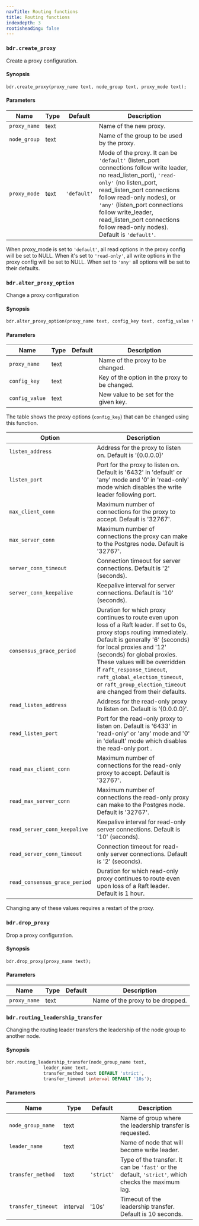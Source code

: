 ```yaml
---
navTitle: Routing functions
title: Routing functions
indexdepth: 3
rootisheading: false
---
```


### `bdr.create_proxy`

Create a proxy configuration.

#### Synopsis

```sql
bdr.create_proxy(proxy_name text, node_group text, proxy_mode text);
```

#### Parameters

| Name         | Type | Default   | Description                                                                                                                                                                                                                                                                                                           |
|--------------|------|-----------|-----------------------------------------------------------------------------------------------------------------------------------------------------------------------------------------------------------------------------------------------------------------------------------------------------------------------|
| `proxy_name` | text |           | Name of the new proxy.                                                                                                                                                                                                                                                                                                |
| `node_group` | text |           | Name of the group to be used by the proxy.                                                                                                                                                                                                                                                                            |
| `proxy_mode` | text | `'default'` | Mode of the proxy. It can be `'default'` (listen_port connections follow write leader, no read_listen_port), `'read-only'` (no listen_port, read_listen_port connections follow read-only nodes), or `'any'` (listen_port connections follow write_leader, read_listen_port connections follow read-only nodes). Default is `'default'`. |

When proxy_mode is set to `'default'`, all read options in the proxy config will be set to NULL. When it's set to `'read-only'`, all write options in the proxy config will be set to NULL. When set to `'any'` all options will be set to their defaults.


### `bdr.alter_proxy_option`

Change a proxy configuration

#### Synopsis

```sql
bdr.alter_proxy_option(proxy_name text, config_key text, config_value text);
```

#### Parameters

| Name           | Type | Default | Description                                   |
|----------------|------|---------|-----------------------------------------------|
| `proxy_name`   | text |         | Name of the proxy to be changed.              |
| `config_key`   | text |         | Key of the option in the proxy to be changed. |
| `config_value` | text |         | New value to be set for the given key.        |


The table shows the proxy options (`config_key`) that can be changed using this function.

| Option                        | Description                                                                                                                                                                                                                                                                                                                                                                                   |
|-------------------------------|-----------------------------------------------------------------------------------------------------------------------------------------------------------------------------------------------------------------------------------------------------------------------------------------------------------------------------------------------------------------------------------------------|
| `listen_address`              | Address for the proxy to listen on. Default is '{0.0.0.0}'                                                                                                                                                                                                                                                                                                                                    |
| `listen_port`                 | Port for the proxy to listen on. Default is '6432' in 'default' or 'any' mode and '0' in 'read-only' mode which disables the write leader following port.                                                                                                                                                                                                                                     |
| `max_client_conn`             | Maximum number of connections for the proxy to accept. Default is '32767'.                                                                                                                                                                                                                                                                                                                    |
| `max_server_conn`             | Maximum number of connections the proxy can make to the Postgres node. Default is '32767'.                                                                                                                                                                                                                                                                                                    |
| `server_conn_timeout`         | Connection timeout for server connections. Default is '2' (seconds).                                                                                                                                                                                                                                                                                                                          |
| `server_conn_keepalive`       | Keepalive interval for server connections. Default is '10' (seconds).                                                                                                                                                                                                                                                                                                                         |
| `consensus_grace_period`      | Duration for which proxy continues to route even upon loss of a Raft leader. If set to 0s, proxy stops routing immediately. Default is generally '6' (seconds) for local proxies and '12' (seconds) for global proxies. These values will be overridden if `raft_response_timeout`, `raft_global_election_timeout`, or `raft_group_election_timeout` are changed from their defaults.           |
| `read_listen_address`         | Address for the read-only proxy to listen on. Default is '{0.0.0.0}'.                                                                                                                                                                                                                                                                                                                         |
| `read_listen_port`            | Port for the read-only proxy to listen on. Default is '6433' in 'read-only' or 'any' mode and '0' in 'default' mode which disables the read-only port .                                                                                                                                                                                                                                       |
| `read_max_client_conn`        | Maximum number of connections for the read-only proxy to accept. Default is '32767'.                                                                                                                                                                                                                                                                                                          |
| `read_max_server_conn`        | Maximum number of connections the read-only proxy can make to the Postgres node. Default is '32767'.                                                                                                                                                                                                                                                                                          |
| `read_server_conn_keepalive`  | Keepalive interval for read-only server connections. Default is '10' (seconds).                                                                                                                                                                                                                                                                                                               |
| `read_server_conn_timeout`    | Connection timeout for read-only server connections. Default is '2' (seconds).                                                                                                                                                                                                                                                                                                                |
| `read_consensus_grace_period` | Duration for which read-only proxy continues to route even upon loss of a Raft leader. Default is 1 hour. |

Changing any of these values requires a restart of the proxy.

### `bdr.drop_proxy`

Drop a proxy configuration.

#### Synopsis

```sql
bdr.drop_proxy(proxy_name text);
```

#### Parameters

| Name         | Type | Default | Description                                   |
|--------------|------|---------|-----------------------------------------------|
| `proxy_name` | text |         | Name of the proxy to be dropped.              |

### `bdr.routing_leadership_transfer`

Changing the routing leader transfers the leadership of the node group to another node.

#### Synopsis

```sql
bdr.routing_leadership_transfer(node_group_name text,
              leader_name text,
              transfer_method text DEFAULT 'strict',
              transfer_timeout interval DEFAULT '10s');
```

#### Parameters

| Name               | Type     | Default  | Description                                                                                 |
|--------------------|----------|----------|---------------------------------------------------------------------------------------------|
| `node_group_name`  | text     |          | Name of group where the leadership transfer is requested.                                   |
| `leader_name`      | text     |          | Name of node that will become write leader.                                                 |
| `transfer_method`  | text     | `'strict'` | Type of the transfer. It can be `'fast'` or the default, `'strict'`, which checks the maximum lag. |
| `transfer_timeout` | interval | '10s'    | Timeout of the leadership transfer. Default is 10 seconds.                                  |

